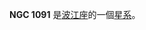 {{NGCInfoBox|NGCID=NGC 1091|發現者=法蘭斯·萊文沃思|發現日期=1886年-月-日|其他編號=ESO 546-16,MCG -3-8-13,HCG 21E|曆元=J2000.0|赤經=45分22.3秒
|赤緯=-17°32'0"|星座=波江座|星體=星系|星等=14.3|表面亮度=13.5|藍等=15.2}}

'''NGC 1091''' 是[[波江座|波江座]]的一個[[星系|星系]]。

{{NGCReference|1091}}
{{Catalogs|NGC=1091}}